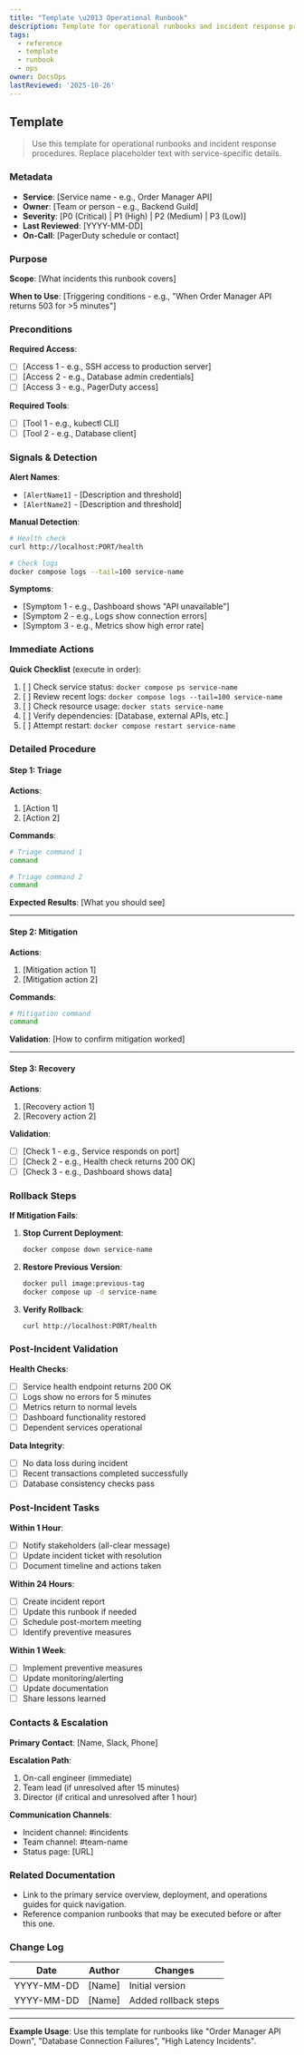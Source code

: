 ```yaml
---
title: "Template \u2013 Operational Runbook"
description: Template for operational runbooks and incident response procedures.
tags:
  - reference
  - template
  - runbook
  - ops
owner: DocsOps
lastReviewed: '2025-10-26'
---
```

## Template

> Use this template for operational runbooks and incident response procedures. Replace placeholder text with service-specific details.

### Metadata

- **Service**: [Service name - e.g., Order Manager API]
- **Owner**: [Team or person - e.g., Backend Guild]
- **Severity**: [P0 (Critical) | P1 (High) | P2 (Medium) | P3 (Low)]
- **Last Reviewed**: [YYYY-MM-DD]
- **On-Call**: [PagerDuty schedule or contact]

### Purpose

**Scope**: [What incidents this runbook covers]

**When to Use**: [Triggering conditions - e.g., "When Order Manager API returns 503 for &gt;5 minutes"]

### Preconditions

**Required Access**:

- [ ] [Access 1 - e.g., SSH access to production server]
- [ ] [Access 2 - e.g., Database admin credentials]
- [ ] [Access 3 - e.g., PagerDuty access]

**Required Tools**:

- [ ] [Tool 1 - e.g., kubectl CLI]
- [ ] [Tool 2 - e.g., Database client]

### Signals & Detection

**Alert Names**:

- `[AlertName1]` - [Description and threshold]
- `[AlertName2]` - [Description and threshold]

**Manual Detection**:

```bash
# Health check
curl http://localhost:PORT/health

# Check logs
docker compose logs --tail=100 service-name
```

**Symptoms**:

- [Symptom 1 - e.g., Dashboard shows "API unavailable"]
- [Symptom 2 - e.g., Logs show connection errors]
- [Symptom 3 - e.g., Metrics show high error rate]

### Immediate Actions

**Quick Checklist** (execute in order):

1. [ ] Check service status: `docker compose ps service-name`
2. [ ] Review recent logs: `docker compose logs --tail=100 service-name`
3. [ ] Check resource usage: `docker stats service-name`
4. [ ] Verify dependencies: [Database, external APIs, etc.]
5. [ ] Attempt restart: `docker compose restart service-name`

### Detailed Procedure

#### Step 1: Triage

**Actions**:

1. [Action 1]
2. [Action 2]

**Commands**:

```bash
# Triage command 1
command

# Triage command 2
command
```

**Expected Results**: [What you should see]

---

#### Step 2: Mitigation

**Actions**:

1. [Mitigation action 1]
2. [Mitigation action 2]

**Commands**:

```bash
# Mitigation command
command
```

**Validation**: [How to confirm mitigation worked]

---

#### Step 3: Recovery

**Actions**:

1. [Recovery action 1]
2. [Recovery action 2]

**Validation**:

- [ ] [Check 1 - e.g., Service responds on port]
- [ ] [Check 2 - e.g., Health check returns 200 OK]
- [ ] [Check 3 - e.g., Dashboard shows data]

### Rollback Steps

**If Mitigation Fails**:

1. **Stop Current Deployment**:

   ```bash
   docker compose down service-name
   ```

2. **Restore Previous Version**:

   ```bash
   docker pull image:previous-tag
   docker compose up -d service-name
   ```

3. **Verify Rollback**:

   ```bash
   curl http://localhost:PORT/health
   ```

### Post-Incident Validation

**Health Checks**:

- [ ] Service health endpoint returns 200 OK
- [ ] Logs show no errors for 5 minutes
- [ ] Metrics return to normal levels
- [ ] Dashboard functionality restored
- [ ] Dependent services operational

**Data Integrity**:

- [ ] No data loss during incident
- [ ] Recent transactions completed successfully
- [ ] Database consistency checks pass

### Post-Incident Tasks

**Within 1 Hour**:

- [ ] Notify stakeholders (all-clear message)
- [ ] Update incident ticket with resolution
- [ ] Document timeline and actions taken

**Within 24 Hours**:

- [ ] Create incident report
- [ ] Update this runbook if needed
- [ ] Schedule post-mortem meeting
- [ ] Identify preventive measures

**Within 1 Week**:

- [ ] Implement preventive measures
- [ ] Update monitoring/alerting
- [ ] Update documentation
- [ ] Share lessons learned

### Contacts & Escalation

**Primary Contact**: [Name, Slack, Phone]

**Escalation Path**:

1. On-call engineer (immediate)
2. Team lead (if unresolved after 15 minutes)
3. Director (if critical and unresolved after 1 hour)

**Communication Channels**:

- Incident channel: #incidents
- Team channel: #team-name
- Status page: [URL]

### Related Documentation

- Link to the primary service overview, deployment, and operations guides for quick navigation.
- Reference companion runbooks that may be executed before or after this one.

### Change Log

| Date | Author | Changes |
|------|--------|----------|
| YYYY-MM-DD | [Name] | Initial version |
| YYYY-MM-DD | [Name] | Added rollback steps |

---

**Example Usage**: Use this template for runbooks like "Order Manager API Down", "Database Connection Failures", "High Latency Incidents".
